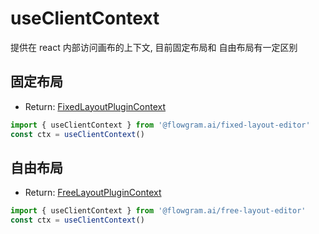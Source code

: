 # useClientContext

提供在 react 内部访问画布的上下文, 目前固定布局和 自由布局有一定区别

## 固定布局

- Return: [FixedLayoutPluginContext](https://coze-dev.github.io/flowgram.ai/auto-docs/fixed-layout-editor/interfaces/FixedLayoutPluginContext.html)

```ts pure
import { useClientContext } from '@flowgram.ai/fixed-layout-editor'
const ctx = useClientContext()
```

## 自由布局

- Return: [FreeLayoutPluginContext](https://coze-dev.github.io/flowgram.ai/auto-docs/free-layout-editor/interfaces/FreeLayoutPluginContext.html)

```ts pure
import { useClientContext } from '@flowgram.ai/free-layout-editor'
const ctx = useClientContext()
```
